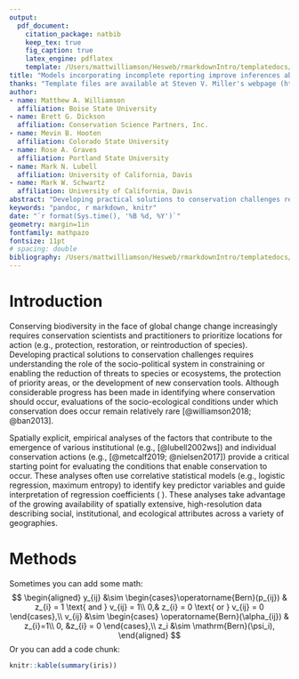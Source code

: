 ```yaml
---
output: 
  pdf_document:
    citation_package: natbib
    keep_tex: true
    fig_caption: true
    latex_engine: pdflatex
    template: /Users/mattwilliamson/Hesweb/rmarkdownIntro/templatedocs/svm_ms_template.tex
title: "Models incorporating incomplete reporting improve inferences about private land conservation"
thanks: "Template files are available at Steven V. Miller's webpage (http://svmiller.com/blog/2016/02/svm-r-markdown-manuscript/)."
author:
- name: Matthew A. Williamson
  affiliation: Boise State University
- name: Brett G. Dickson
  affiliation: Conservation Science Partners, Inc.
- name: Mevin B. Hooten
  affiliation: Colorado State University
- name: Rose A. Graves
  affiliation: Portland State University
- name: Mark N. Lubell
  affiliation: University of California, Davis
- name: Mark W. Schwartz
  affiliation: University of California, Davis
abstract: "Developing practical solutions to conservation challenges requires prioritization approaches that integrate information describing where conservation should occur with that describing where it does occur. Empirical evaluation of the arrangement of social, institutional, and environmental factors that have previously produced conservation actions is a vital step in moving towards a more complete characterization of conservation opportunity. Many datasets describing conservation actions are incomplete, making analyses of predictors of those actions challenging and potentially prone to bias resulting in mis-identification of the factors that promote conservation and hindering the ability to identify locations where future conservation action may be likely. We adapt the occupancy model framework frequently deployed in wildlife population studies to the case of partially reported conservation actions and compare several different formulations of occupancy models to a naive logistic regression. Through a simulation study and an empirical evaluation of conservation easements in Idaho and Montana (United States), we find that occupancy models that explicitly account for the reporting process produce substantially less-biased estimates of regression coefficients than logistic regression and are robust to incomplete separation of the reporting and suitability process. Results from our case study suggest that occupancy-based models produced regression coefficient estimates that were more accurate, but less precise. Occupancy models also resulted in qualitatively different inferences regarding the effects of predictors we evaluated than those produced by the naive logistic regression."
keywords: "pandoc, r markdown, knitr"
date: "`r format(Sys.time(), '%B %d, %Y')`"
geometry: margin=1in
fontfamily: mathpazo
fontsize: 11pt
# spacing: double
bibliography: /Users/mattwilliamson/Hesweb/rmarkdownIntro/templatedocs/refs.bib
---
```

# Introduction 
Conserving biodiversity in the face of global change change increasingly requires conservation scientists and practitioners to prioritize locations for action  (e.g., protection, restoration, or reintroduction of species). Developing practical solutions to conservation challenges requires understanding the role of the socio-political system in constraining or enabling the reduction of threats to species or ecosystems, the protection of priority areas, or the development of new conservation tools. Although considerable progress has been made in identifying where conservation should occur, evaluations of the socio-ecological conditions under which conservation does occur remain relatively rare [@williamson2018; @ban2013].

Spatially explicit, empirical analyses of the factors that contribute to the emergence of various institutional (e.g., [@lubell2002ws]) and individual conservation actions (e.g., [@metcalf2019; @nielsen2017]) provide a critical starting point for evaluating the conditions that enable conservation to occur. These analyses often use correlative statistical models (e.g., logistic regression, maximum entropy) to identify key predictor variables and guide interpretation of regression coefficients (\textit{sensu} \citealp{lubell2002ws, kroetz2014}). These analyses take advantage of the growing availability of spatially extensive, high-resolution data describing social, institutional, and ecological attributes across a variety of geographies. 

# Methods
Sometimes you can add some math:
$$
\begin{aligned}
y_{ij} &\sim \begin{cases}\operatorname{Bern}(p_{ij}) & z_{i} = 1 \text{ and } v_{ij} = 1\\
0,& z_{i} = 0 \text{ or } v_{ij} = 0
\end{cases},\\
v_{ij} &\sim \begin{cases} \operatorname{Bern}(\alpha_{ij}) & z_{i}=1\\
0, &z_{i} = 0
\end{cases},\\
z_i &\sim \mathrm{Bern}(\psi_i),
\end{aligned}
$$
Or you can add a code chunk:
```r
knitr::kable(summary(iris))
```


